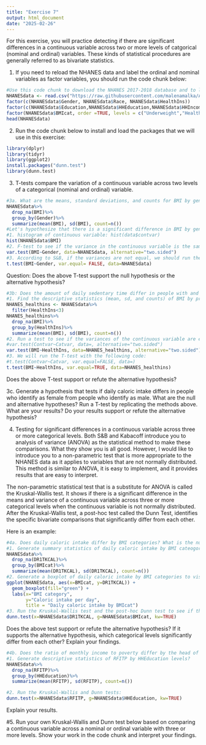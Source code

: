 ```yaml
---
title: "Exercise 7"
output: html_document
date: "2025-02-26"
---
```

For this exercise, you will practice detecting if there are significant differences in a continuous variable across two or more levels of catgorical (nominal and ordinal) variables. These kinds of statistical procedures are generally referred to as bivariate statistics.

1. If you need to reload the NHANES data and label the ordinal and nominal variables as factor variables, you should run the code chunk below:
```r
#Use this code chunk to download the NHANES 2017-2018 database and to label the nominal and ordinal variables as factor variables (if necessary):
NHANESdata <- read.csv("https://raw.githubusercontent.com/malenamalka/ANTH241-SP25/refs/heads/main/data/NHANES2017-28")
factor(c(NHANESdata$Gender, NHANESdata$Race, NHANESdata$HealthIns))
factor(c(NHANESdata$Education,NHANESdata$HHEducation,NHANESdata$HHIncome,NHANESdata$FeelBad,NHANESdata$HHFoodSec),order=TRUE)
factor(NHANESdata$BMIcat, order =TRUE, levels = c("Underweight","Healthy","Overweight","Obese"))
head(NHANESdata)
```

2. Run the code chunk below to install and load the packages that we will use in this exercise:
```r
library(dplyr)
library(tidyr)
library(ggplot2)
install.packages("dunn.test")
library(dunn.test)
```

3. T-tests compare the variation of a continuous variable across two levels of a categorical (nominal and ordinal) variable. 
```r
#3a. What are the means, standard deviations, and counts for BMI by gender?
NHANESdata%>%
  drop_na(BMI)%>%
  group_by(Gender)%>%
  summarize(mean(BMI), sd(BMI), count=n())
#Let's hypothesize that there is a significant difference in BMI by gender in the NHANES 2017-2018 sample. What is the null hypothesis? What is the alternative hypothesis? We will test this hypothesis using the method shown in S&B, section 7.1.2
#1. histogram of continuous variable: hist(data$contvar)
hist(NHANESdata$BMI)
#2. F-test to see if the variance in the continuous variable is the same for the different levels of the categorical variable: var.test(Contvar~Catvar, data=, alternative="two.sided")
var.test(BMI~Gender, data=NHANESdata, alternative="two.sided")
#3. According to S&B, if the variances are not equal, we should run the T-test anyways: t.test(Contvar~Catvar, var.equal=FALSE, data=)
t.test(BMI~Gender, var.equal= FALSE, data=NHANESdata)
```
Question: Does the above T-test support the null hypothesis or the alternative hypothesis?

```r
#3b: Does the amount of daily sedentary time differ in people with and without health insurance? What is the null hypothesis? What is the alternative hypothesis?
#1. Find the descriptive statistics (mean, sd, and counts) of BMI by presence/absence of health insurance. Below, I filter out levels of health insurance that are above 2 into a new database to ensure that the 7s and 9s are not part of the analysis.
NHANES_healthins <- NHANESdata%>%
  filter(HealthIns<3)
NHANES_healthins%>%
  drop_na(BMI)%>%
  group_by(HealthIns)%>%
  summarize(mean(BMI), sd(BMI), count=n())
#2. Run a test to see if the variances of the continuous variable are equal across different levels of the categorical variable:
#var.test(Contvar~Catvar, data=, alternative="two.sided")
var.test(BMI~HealthIns, data=NHANES_healthins, alternative="two.sided")
#3. We will run the T-test with the following code:
#t.test(Contvar~Catvar, var.equal=FALSE, data=)
t.test(BMI~HealthIns, var.equal=TRUE, data=NHANES_healthins)
```
Does the above T-test support or refute the alternative hypothesis?

3c. Generate a hypothesis that tests if daily caloric intake differs in people who identify as female from people who identify as male. What are the null and alternative hypotheses? Run a T-test by replicating the methods above. What are your results? Do your results support or refute the alternative hypothesis?

4. Testing for significant differences in a continuous variable across three or more categorical levels. Both S&B and Kabacoff introduce you to analysis of variance (ANOVA) as the statistical method to make these comparisons. What they show you is all good. However, I would like to introduce you to a non-parametric test that is more appropriate to the NHANES data as it applies to variables that are not normally distributed. This method is similar to ANOVA, it is easy to implement, and it provides results that are easy to interpret. 

The non-parametric statistical test that is a substitute for ANOVA is called the Kruskal-Wallis test. It shows if there is a significant difference in the means and variance of a continuous variable across three or more categorical levels when the continuous variable is not normally distributed. After the Kruskal-Wallis test, a post-hoc test called the Dunn Test, identifies the specific bivariate comparisons that significantly differ from each other.

Here is an example:
```r
#4a. Does daily caloric intake differ by BMI categories? What is the null hypothesis? What is the alternative hypothesis?
#1. Generate summary statistics of daily caloric intake by BMI cateogories?
NHANESdata%>%
  drop_na(DR1TKCAL)%>%
  group_by(BMIcat)%>%
  summarize(mean(DR1TKCAL), sd(DR1TKCAL), count=n())
#2. Generate a boxplot of daily caloric intake by BMI categories to visualize the summary statistics
ggplot(NHANESdata, aes(x=BMIcat, y=DR1TKCAL)) +
  geom_boxplot(fill="green") +
  labs(x="BMI category",
       y="Caloric intake per day",
       title = "Daily caloric intake by BMIcat")
#3. Run the Kruskal-Wallis test and the post-hoc Dunn test to see if there are any significant differences in daily caloric intake by BMI categories. The code for the Kruskal-Wallis and Dunn test is: dunn.test(x=data$contvar, g=data$catvar, kw=TRUE)
dunn.test(x=NHANESdata$DR1TKCAL, g=NHANESdata$BMIcat, kw=TRUE)

```
Does the above test support or refute the alternative hypothesis? If it supports the alternative hypothesis, which categorical levels significantly differ from each other? Explain your findings.

```r
#4b. Does the ratio of monthly income to poverty differ by the head of household's education level? What is the null hypothesis? What is the alternative hypothesis?
#1. Generate descriptive statistics of RFITP by HHEducation levels?
NHANESdata%>%
  drop_na(RFITP)%>%
  group_by(HHEducation)%>%
  summarize(mean(RFITP), sd(RFITP), count=n())

#2. Run the Kruskal-Wallis and Dunn tests:
dunn.test(x=NHANESdata$RFITP, g=NHANESdata$HHEducation, kw=TRUE)
```
Explain your results.

#5. Run your own Kruskal-Wallis and Dunn test below based on comparing a continuous variable across a nominal or ordinal variable with three or more levels. Show your work in the code chunk and interpret your findings.

